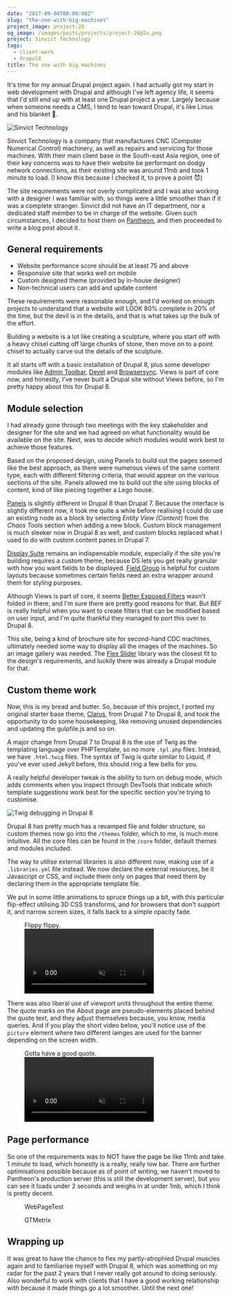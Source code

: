 ```yaml
---
date: "2017-09-04T00:00:00Z"
slug: "the-one-with-big-machines"
project_image: project-26
og_image: /images/posts/projects/project-26@2x.png
project: Sinvict Technology
tags:
  - client-work
  - drupal8
title: The one with big machines
---
```



It's time for my annual Drupal project again. I had actually got my start in web development with Drupal and although I've left agency life, it seems that I'd still end up with at least one Drupal project a year. Largely because when someone needs a CMS, I tend to lean toward Drupal, it's like Linus and his blanket <span class="emoji" role="img" tabindex="0" aria-label="person shrugging">&#x1F937;</span>.

<img
  src="/images/posts/sinvict/sinvict-640.jpg"
  srcset="/images/posts/sinvict/sinvict-480.jpg 480w, /images/posts/sinvict/sinvict-640.jpg 640w, /images/posts/sinvict/sinvict-960.jpg 960w, /images/posts/sinvict/sinvict-1280.jpg 1280w"
  sizes="(max-width: 400px) 100vw, (max-width: 960px) 75vw, 640px"
  alt="Sinvict Technology"
/>

Sinvict Technology is a company that manufactures CNC (Computer Numerical Control) machinery, as well as repairs and servicing for those machines. With their main client base in the South-east Asia region, one of their key concerns was to have their website be performant on dodgy network connections, as their existing site was around 11mb and took 1 minute to load. (I know this because I checked it, to prove a point <span class="emoji" role="img" tabindex="0" aria-label="smiling face with horns">&#x1F608;</span>)

The site requirements were not overly complicated and I was also working with a designer I was familiar with, so things were a little smoother than if it was a complete stranger. Sinvict did not have an IT department, nor a dedicated staff member to be in charge of the website. Given such circumstances, I decided to host them on [Pantheon](https://pantheon.io/), and then proceeded to write a blog post about it.

## General requirements

<ul>
  <li class="no-margin">Website performance score should be at least 75 and above</li>
  <li class="no-margin">Responsive site that works well on mobile</li>
  <li class="no-margin">Custom designed theme (provided by in-house designer)</li>
  <li>Non-technical users can add and update content</li>
</ul>

These requirements were reasonable enough, and I'd worked on enough projects to understand that a website will LOOK 80% complete in 20% of the time, but the devil is in the details, and that is what takes up the bulk of the effort.

Building a website is a lot like creating a sculpture, where you start off with a heavy chisel cutting off large chunks of stone, then move on to a point chisel to actually carve out the details of the sculpture.

It all starts off with a basic installation of Drupal 8, plus some developer modules like [Admin Toolbar](https://www.drupal.org/project/admin_toolbar), [Devel](https://www.drupal.org/project/devel) and [Browsersync](https://www.drupal.org/project/browsersync). Views is part of core now, and honestly, I've never built a Drupal site without Views before, so I'm pretty happy about this for Drupal 8.

## Module selection

I had already gone through two meetings with the key stakeholder and designer for the site and we had agreed on what functionality would be available on the site. Next, was to decide which modules would work best to achieve those features.

Based on the proposed design, using Panels to build out the pages seemed like the best approach, as there were numerous views of the same content type, each with different filtering criteria, that would appear on the various sections of the site. Panels allowed me to build out the site using blocks of content, kind of like piecing together a Lego house.

[Panels](https://www.drupal.org/project/panels) is slightly different in Drupal 8 than Drupal 7. Because the interface is slightly different now, it took me quite a while before realising I could do use an existing node as a block by selecting _Entity View (Content)_ from the _Chaos Tools_ section when adding a new block. Custom block management is much sleeker now in Drupal 8 as well, and custom blocks replaced what I used to do with custom content panes in Drupal 7.

[Display Suite](https://www.drupal.org/project/ds) remains an indispensable module, especially if the site you're building requires a custom theme, because DS lets you get really granular with how you want fields to be displayed. [Field Group](https://www.drupal.org/project/field_group) is helpful for custom layouts because sometimes certain fields need an extra wrapper around them for styling purposes.

Although Views is part of core, it seems [Better Exposed Filters](https://www.drupal.org/project/better_exposed_filters) wasn't folded in there, and I'm sure there are pretty good reasons for that. But BEF is really helpful when you want to create filters that can be modified based on user input, and I'm quite thankful they managed to port this over to Drupal 8.

This site, being a kind of brochure site for second-hand CDC machines, ultimately needed some way to display all the images of the machines. So an image gallery was needed. The [Flex Slider](https://www.drupal.org/project/flexslider) library was the closest fit to the design's requirements, and luckily there was already a Drupal module for that.

## Custom theme work

Now, this is my bread and butter. So, because of this project, I ported my original starter base theme, [Clarus](https://www.drupal.org/sandbox/hj_chen/2345293), from Drupal 7 to Drupal 8, and took the opportunity to do some housekeeping, like removing unused dependencies and updating the gulpfile.js and so on.

A major change from Drupal 7 to Drupal 8 is the use of Twig as the templating language over PHPTemplate, so no more `.tpl.php` files. Instead, we have `.html.twig` files. The syntax of Twig is quite similar to Liquid, if you've ever used Jekyll before, this should ring a few bells for you.

A really helpful developer tweak is the ability to turn on debug mode, which adds comments when you inspect through DevTools that indicate which template suggestions work best for the specific section you're trying to customise.

<img
  src="/images/posts/sinvict/twig-debug-640.jpg"
  srcset="/images/posts/sinvict/twig-debug-480.jpg 480w, /images/posts/sinvict/twig-debug-640.jpg 640w, /images/posts/sinvict/twig-debug-960.jpg 960w, /images/posts/sinvict/twig-debug-1280.jpg 1280w"
  sizes="(max-width: 400px) 100vw, (max-width: 960px) 75vw, 640px"
  alt="Twig debugging in Drupal 8"
/>

Drupal 8 has pretty much has a revamped file and folder structure, so custom themes now go into the `/themes` folder, which to me, is much more intuitive. All the core files can be found in the `/core` folder, default themes and modules included.

The way to utilise external libraries is also different now, making use of a `.libraries.yml` file instead. We now declare the external resources, be it Javascript or CSS, and include them only on pages that need them by declaring them in the appropriate template file.

We put in some little animations to spruce things up a bit, with this particular flip-effect utilising 3D CSS transforms, and for browsers that don't support it, and narrow screen sizes, it falls back to a simple opacity fade.

<figure>
  <figcaption>Flippy flippy.</figcaption>
  <video controls="" autoplay="" muted="" loop="">
    <source src="/videos/flipper.mp4" type="video/mp4" />
    Sorry, your browser doesn't support embedded videos. Sorry, your browser doesn't support embedded
    videos, but don't worry, you can <a href="/videos/flipper.mp4">download it</a>and watch it with your
    favourite video player!
  </video>
</figure>

There was also liberal use of viewport units throughout the entire theme. The quote marks on the About page are pseudo-elements placed behind the quote text, and they adjust themselves because, you know, media queries. And if you play the short video below, you'll notice use of the `picture` element where two different iamges are used for the banner depending on the screen width.

<figure>
  <figcaption>Gotta have a good quote.</figcaption>
  <video controls autoplay muted loop>
    <source src="/videos/quotemarks.mp4" type="video/mp4" />
    Sorry, your browser doesn't support embedded videos. Sorry, your browser doesn't support embedded
    videos, but don't worry, you can <a href="/videos/quotemarks.mp4">download it</a>and watch it with
    your favourite video player!
  </video>
</figure>

## Page performance

So one of the requirements was to NOT have the page be like 11mb and take 1 minute to load, which honestly is a really, really low bar. There are further optimisations possible because as of point of writing, we haven't moved to Pantheon's production server (this is still the development server), but you can see it loads under 2 seconds and weighs in at under 1mb, which I think is pretty decent.

<div class="figure-wrapper">
  <figure class="multiple">
    <figcaption>WebPageTest</figcaption>
    <Img2x fileName="posts/sinvict/perf" fileType="jpg" />
  </figure>
  <figure class="multiple">
    <figcaption>GTMetrix</figcaption>
    <Img2x fileName="posts/sinvict/perf2" fileType="jpg" />
  </figure>
</div>

## Wrapping up

It was great to have the chance to flex my partly-atrophied Drupal muscles again and to familiarise myself with Drupal 8, which was something on my radar for the past 2 years that I never really got around to doing seriously. Also wonderful to work with clients that I have a good working relationship with because it made things go a lot smoother. Until the next one!
